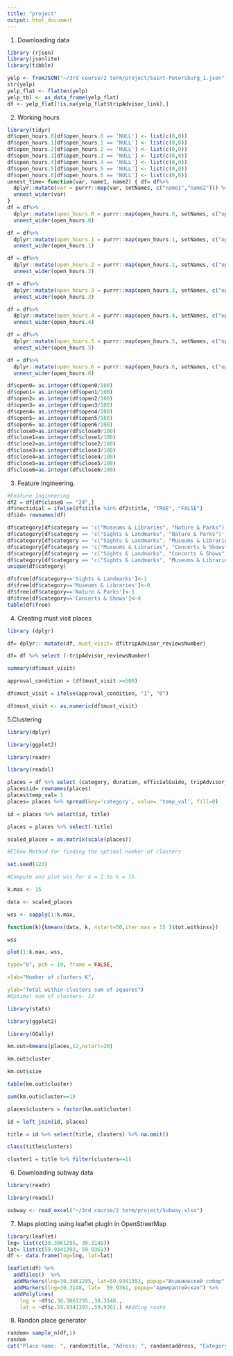 ```yaml
---
title: "project"
output: html_document
---
```


1. Downloading data

```r
library (rjson)
library(jsonlite)
library(tibble)

yelp <- fromJSON("~/3rd course/2 term/project/Saint-Petersburg_1.json")
str(yelp)
yelp_flat <- flatten(yelp)
yelp_tbl <- as_data_frame(yelp_flat)
df <- yelp_flat[!is.na(yelp_flat$tripAdvisor_link),]

```

2. Working hours

```r

library(tidyr)
df$open_hours.0[df$open_hours.0 == 'NULL'] <- list(c(0,0))
df$open_hours.1[df$open_hours.1 == 'NULL'] <- list(c(0,0))
df$open_hours.2[df$open_hours.2 == 'NULL'] <- list(c(0,0))
df$open_hours.3[df$open_hours.3 == 'NULL'] <- list(c(0,0))
df$open_hours.4[df$open_hours.4 == 'NULL'] <- list(c(0,0))
df$open_hours.5[df$open_hours.5 == 'NULL'] <- list(c(0,0))
df$open_hours.6[df$open_hours.6 == 'NULL'] <- list(c(0,0))
unnest_time= function(var, name1, name2) { df= df%>%
  dplyr::mutate(var = purrr::map(var, setNames, c("name1","name2"))) %>%
  unnest_wider(var)
}
df = df%>%
  dplyr::mutate(open_hours.0 = purrr::map(open_hours.0, setNames, c("open0","close0"))) %>%
  unnest_wider(open_hours.0)

df = df%>%
  dplyr::mutate(open_hours.1 = purrr::map(open_hours.1, setNames, c("open1","close1"))) %>%
  unnest_wider(open_hours.1)

df = df%>%
  dplyr::mutate(open_hours.2 = purrr::map(open_hours.2, setNames, c("open2","close2"))) %>%
  unnest_wider(open_hours.2)

df = df%>%
  dplyr::mutate(open_hours.3 = purrr::map(open_hours.3, setNames, c("open3","close3"))) %>%
  unnest_wider(open_hours.3)

df = df%>%
  dplyr::mutate(open_hours.4 = purrr::map(open_hours.4, setNames, c("open4","close4"))) %>%
  unnest_wider(open_hours.4)

df = df%>%
  dplyr::mutate(open_hours.5 = purrr::map(open_hours.5, setNames, c("open5","close5"))) %>%
  unnest_wider(open_hours.5) 

df = df%>%
  dplyr::mutate(open_hours.6 = purrr::map(open_hours.6, setNames, c("open6","close6"))) %>%
  unnest_wider(open_hours.6)

df$open0= as.integer(df$open0/100)
df$open1= as.integer(df$open1/100)
df$open2= as.integer(df$open2/100)
df$open3= as.integer(df$open3/100)
df$open4= as.integer(df$open4/100)
df$open5= as.integer(df$open5/100)
df$open6= as.integer(df$open6/100)
df$close0=as.integer(df$close0/100)
df$close1=as.integer(df$close1/100)
df$close2=as.integer(df$close2/100)
df$close3=as.integer(df$close3/100)
df$close4=as.integer(df$close4/100)
df$close5=as.integer(df$close5/100)
df$close6=as.integer(df$close6/100)
```


3. Feature Ingineering. 

```r
#Feature Ingineering 
df2 = df[df$close0 == "24",]
df$noctidial = ifelse(df$title %in% df2$title, "TRUE", "FALSE")
df$id= rownames(df)
```

```r
df$category[df$category == 'c("Museums & Libraries", "Nature & Parks")'] <- "Museums & Libraries"
df$category[df$category == 'c("Sights & Landmarks", "Nature & Parks")'] <- "Sights & Landmarks"
df$category[df$category == 'c("Sights & Landmarks", "Museums & Libraries")'] <- "Museums & Libraries"
df$category[df$category == 'c("Museums & Libraries", "Concerts & Shows")'] <- "Museums & Libraries"
df$category[df$category == 'c("Sights & Landmarks", "Concerts & Shows")'] <- "Concerts & Shows"
df$category[df$category == 'c("Sights & Landmarks", "Museums & Libraries", "Nature & Parks")'] <- "Museums & Libraries"
unique(df$category)

df$free[df$category=='Sights & Landmarks']<-1
df$free[df$category=='Museums & Libraries']<-0
df$free[df$category=='Nature & Parks']<-1
df$free[df$category=='Concerts & Shows']<-0
table(df$free)
```

4. Creating must visit places

```r
library (dplyr)

df= dplyr:: mutate(df, must_visit= df$tripAdvisor_reviewsNumber)

df= df %>% select (-tripAdvisor_reviewsNumber)

summary(df$must_visit)

approval_condition = (df$must_visit >=500)

df$must_visit = ifelse(approval_condition, "1", "0")

df$must_visit <- as.numeric(df$must_visit)

```


5.Clustering 


```r

library(dplyr)

library(ggplot2)

library(readr)

library(readxl)

places = df %>% select (category, duration, officialGuide, tripAdvisor_rating, tripAdvisor_reviewsNumber, title)
places$id= rownames(places)
places$temp_val= 1
places= places %>% spread(key='category', value= 'temp_val', fill=0)

```

```r

id = places %>% select(id, title)

```

```r

places = places %>% select(-title)

```


```r

scaled_places = as.matrix(scale(places))

```

```r

#Elbow Method for finding the optimal number of clusters

set.seed(123)

#Compute and plot wss for k = 2 to k = 15.

k.max <- 15

data <- scaled_places

wss <- sapply(1:k.max,

function(k){kmeans(data, k, nstart=50,iter.max = 15 )$tot.withinss})

wss

plot(1:k.max, wss,

type="b", pch = 19, frame = FALSE,

xlab="Number of clusters K",

ylab="Total within-clusters sum of squares")
#Optimal num of clusters- 12

```


```r

library(stats)

library(ggplot2)

library(GGally)

km.out=kmeans(places,12,nstart=20)

km.out$cluster

km.out$size

table(km.out$cluster)

sum(km.out$cluster==1)

places$clusters = factor(km.out$cluster)

```

```r

id = left_join(id, places)

title = id %>% select(title, clusters) %>% na.omit()

class(title$clusters)

cluster1 = title %>% filter(clusters==1)

```


6. Downloading subway data

```r

library(readr)

library(readxl)

subway <- read_excel("~/3rd course/2 term/project/Subway.xlsx")
```

7. Maps plotting using leaflet plugin in OpenStreetMap

```r
library(leaflet)
lng= list(c(30.3061295, 30.3148))
lat= list(c(59.9341393, 59.9361))
df <- data.frame(lng=lng, lat=lat)

leaflet(df) %>%
  addTiles()  %>% 
  addMarkers(lng=30.3061295, lat=59.9341393, popup="Исакиевский собор") %>%
  addMarkers(lng=30.3148, lat=	59.9361, popup="Адмиралтейская") %>%
  addPolylines(
    lng = ~df$c.30.3061295..30.3148.,
    lat = ~df$c.59.9341393..59.9361.) #Adding route 
```

8. Randon place generator

```r
random= sample_n(df,1)
random
cat("Place name: ", random$title, "Adress: ", random$address, "Category: ", random$category , sep= '\n')

```
